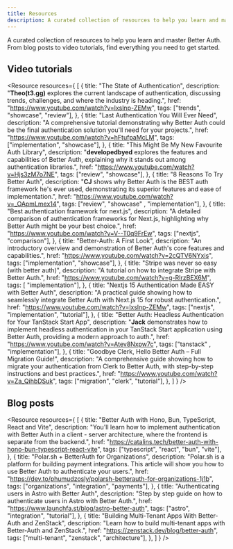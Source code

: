 ```yaml
---
title: Resources
description: A curated collection of resources to help you learn and master Better Auth.
---
```



A curated collection of resources to help you learn and master Better Auth. From blog posts to video tutorials, find everything you need to get started.

## Video tutorials 

<Resource resources={
    [
		{
			title: "The State of Authentication",
			description:
				"<strong>Theo(t3.gg)</strong> explores the current landscape of authentication, discussing trends, challenges, and where the industry is heading.",
			href: "https://www.youtube.com/watch?v=lxslnp-ZEMw",
			tags: ["trends", "showcase", "review"],
		},
		{
			title: "Last Authentication You Will Ever Need",
			description:
				"A comprehensive tutorial demonstrating why Better Auth could be the final authentication solution you'll need for your projects.",
			href: "https://www.youtube.com/watch?v=hFtufpaMcLM",
			tags: ["implementation", "showcase"],
		},
		{
			title: "This Might Be My New Favourite Auth Library",
			description:
				"<strong>developedbyed</strong> explores the features and capabilities of Better Auth, explaining why it stands out among authentication libraries.",
			href: "https://www.youtube.com/watch?v=Hjs3zM7o7NE",
			tags: ["review", "showcase"],
		},
	 	{
			title: "8 Reasons To Try Better Auth",
			description:
				"<strong>CJ</strong> shows why Better Auth is the BEST auth framework he's ever used, demonstrating its superior features and ease of implementation.",
			href: "https://www.youtube.com/watch?v=_OApmLmex14",
			tags: ["review", "showcase" , "implementation"],
		},
		{
			title: "Best authentication framework for next.js",
			description:
				"A detailed comparison of authentication frameworks for Next.js, highlighting why Better Auth might be your best choice.",
			href: "https://www.youtube.com/watch?v=V--T0q9FrEw",
			tags: ["nextjs", "comparison"],
		},
		{
			title: "Better-Auth: A First Look",
			description:
				"An introductory overview and demonstration of Better Auth's core features and capabilities.",
			href: "https://www.youtube.com/watch?v=2cQTV6NYxis",
			tags: ["implementation", "showcase"],
		},
		{
			title: "Stripe was never so easy (with better auth)",
			description: "A tutorial on how to integrate Stripe with Better Auth.",
			href: "https://www.youtube.com/watch?v=g-RIrzBEX6M",
			tags: [ "implementation"],
		},
		{
			title: "Nextjs 15 Authentication Made EASY with Better Auth",
			description:
				"A practical guide showing how to seamlessly integrate Better Auth with Next.js 15 for robust authentication.",
			href: "https://www.youtube.com/watch?v=lxslnp-ZEMw",
			tags: ["nextjs", "implementation", "tutorial"],
		},
		{
			title: "Better Auth: Headless Authentication for Your TanStack Start App",
			description: "<strong>Jack</strong> demonstrates how to implement headless authentication in your TanStack Start application using Better Auth, providing a modern approach to auth.",
			href: "https://www.youtube.com/watch?v=Atev8Nxpw7c", 
			tags: ["tanstack" ,  "implementation"],
		},
		{
			title: "Goodbye Clerk, Hello Better Auth – Full Migration Guide!",
			description: "A comprehensive guide showing how to migrate your authentication from Clerk to Better Auth, with step-by-step instructions and best practices.",
			href: "https://www.youtube.com/watch?v=Za_QihbDSuk",
			tags: ["migration", "clerk", "tutorial"],
		},
    ]
} />

## Blog posts

<Resource resources={
    [
        {
			title: "Better Auth with Hono, Bun, TypeScript, React and Vite",
			description:
				"You'll learn how to implement authentication with Better Auth in a client - server architecture, where the frontend is separate from the backend.",
			href: "https://catalins.tech/better-auth-with-hono-bun-typescript-react-vite",
			tags: ["typescript", "react", "bun", "vite"],
		},
		{
			title: "Polar.sh + BetterAuth for Organizations",
			description:
				"Polar.sh is a platform for building payment integrations. This article will show you how to use Better Auth to authenticate your users.",
			href: "https://dev.to/phumudzosly/polarsh-betterauth-for-organizations-1j1b",
			tags: ["organizations", "integration", "payments"],
		},
		{
			title: "Authenticating users in Astro with Better Auth",
			description:
				"Step by step guide on how to authenticate users in Astro with Better Auth.",
			href: "https://www.launchfa.st/blog/astro-better-auth",
			tags: ["astro", "integration", "tutorial"],
		},
		{
			title: "Building Multi-Tenant Apps With Better-Auth and ZenStack",
			description:
				"Learn how to build multi-tenant apps with Better-Auth and ZenStack.",
			href: "https://zenstack.dev/blog/better-auth",
			tags: ["multi-tenant", "zenstack", "architecture"],
		},
    ]
} />